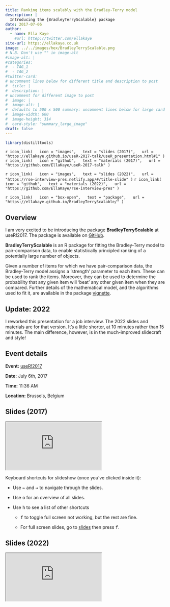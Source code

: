 ```yaml
---
title: Ranking items scalably with the Bradley-Terry model
description: |
  Introducing the {BradleyTerryScalable} package
date: 2017-07-06
author: 
  - name: Ella Kaye
    #url: httep://twitter.com/ellakaye
site-url: https://ellakaye.co.uk
image: ../../images/hex/BradleyTerryScalable.png
# N.B. Don't use "" in image-alt
#image-alt: |
#categories:
#  - TAG_1
#  - TAG_2
#twitter-card: 
# uncomment lines below for different title and description to post
#  title: |
#  description: |
# uncomment for different image to post
#  image: |
#  image-alt: |
#  defaults to 500 x 500 summary: uncomment lines below for large card
#  image-width: 600 
#  image-height: 314
#  card-style: "summary_large_image" 
draft: false
---
```


```r
library(distilltools)
```


`r icon_link(
  icon = "images",
  text = "slides (2017)",
  url = "https://ellakaye.github.io/useR-2017-talk/useR_presentation.html#1"
)`
`r icon_link(
  icon = "github",
  text = "materials (2017)",
  url = "https://github.com/EllaKaye/useR-2017-talk"
)`

`r icon_link(
  icon = "images",
  text = "slides (2022)",
  url = "https://rse-interview-pres.netlify.app/#/title-slide"
)`
`r icon_link(
  icon = "github",
  text = "materials (2022)",
  url = "https://github.com/EllaKaye/rse-interview-pres"
)`

`r icon_link(
  icon = "box-open",
  text = "package",
  url = "https://ellakaye.github.io/BradleyTerryScalable/"
)`

## Overview 

I am very excited to be introducing the package **BradleyTerryScalable** at useR!2017. The package is available on [GitHub](https://github.com/EllaKaye/BradleyTerryScalable).

**BradleyTerryScalable** is an R package for fitting the Bradley-Terry model to pair-comparison data, to enable statistically principled ranking of a potentially large number of objects.

Given a number of items for which we have pair-comparison data, the Bradley-Terry model assigns a ‘strength’ parameter to each item. These can be used to rank the items. Moreover, they can be used to determine the probability that any given item will ‘beat’ any other given item when they are compared. Further details of the mathematical model, and the algorithms used to fit it, are available in the package [vignette](https://ellakaye.github.io/BradleyTerryScalable/articles/BradleyTerryScalable.html).

:::{.callout-note collapse="false"}
## Update: 2022
I reworked this presentation for a job interview. The 2022 slides and materials are for that version. It's a little shorter, at 10 minutes rather than 15 minutes. The main difference, however, is in the much-improved slidecraft and style!
:::

## Event details

**Event:** [useR!2017](https://user2017.brussels)

**Date:** July 6th, 2017

**Time:** 11:36 AM

**Location:** Brussels, Belgium

## Slides (2017) 

<iframe class="slide-deck ar4x3" src="https://ellakaye.github.io/useR-2017-talk/useR_presentation" title="Introducing BradleyTerryScalable at useR!2017">
</iframe>

Keyboard shortcuts for slideshow (once you've clicked inside it):

- Use <kbd>←</kbd> and <kbd>→</kbd> to navigate through the slides.

- Use <kbd>o</kbd> for an overview of all slides.

- Use <kbd>h</kbd> to see a list of other shortcuts 
  
  - <kbd>f</kbd> to toggle full screen not working, but the rest are fine.
  
  - For full screen slides, go to [slides]("https://ellakaye.github.io/useR-2017-talk/useR_presentation") then press <kbd>f</kbd>.
  
## Slides (2022) 

<iframe class="slide-deck ar3x2" src="https://rse-interview-pres.netlify.app/#/title-slide" title="An Overview of BradleyTerryScalable">
</iframe>
